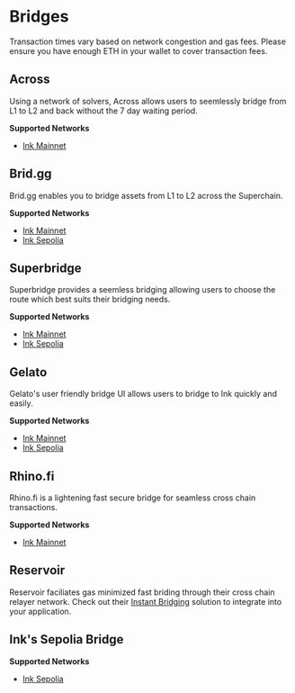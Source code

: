 
# Bridges

<Callout type="info" emoji="ℹ️">
  Transaction times vary based on network congestion and gas fees. Please ensure
  you have enough ETH in your wallet to cover transaction fees.
</Callout>

## Across

Using a network of solvers, Across allows users to seemlessly bridge from L1 to L2 and back without the 7 day waiting period.

**Supported Networks**

- [Ink Mainnet](https://app.across.to/bridge?)

## Brid.gg

Brid.gg enables you to bridge assets from L1 to L2 across the Superchain.  

**Supported Networks**

- [Ink Mainnet](https://www.brid.gg/ink?amount=&originChainId=1&token=ETH)
- [Ink Sepolia](https://testnet.brid.gg/ink-sepolia?amount=&originChainId=11155111&token=ETH)

## Superbridge

Superbridge provides a seemless bridging allowing users to choose the route which best suits their bridging needs. 

**Supported Networks**

- [Ink Mainnet](https://superbridge.app/)
- [Ink Sepolia](https://testnets.superbridge.app/)

## Gelato

Gelato's user friendly bridge UI allows users to bridge to Ink quickly and easily. 

**Supported Networks**

- [Ink Mainnet](https://bridge-gel.inkonchain.com/bridge/ink)
- [Ink Sepolia](https://testnet-bridge.gelato.network/bridge/ink-sepolia)

## Rhino.fi

Rhino.fi is a lightening fast secure bridge for seamless cross chain transactions. 

**Supported Networks**

- [Ink Mainnet](https://app.rhino.fi/bridge?chain=ETHEREUM&token=ETH&chainOut=INK)

## Reservoir

Reservoir faciliates gas minimized fast briding through their cross chain relayer network. Check out their [Instant Bridging](https://docs.reservoir.tools/docs/instant-bridging) solution to integrate into your application.


## Ink's Sepolia Bridge

**Supported Networks**

- [Ink Sepolia](https://inkonchain.com/bridge)
